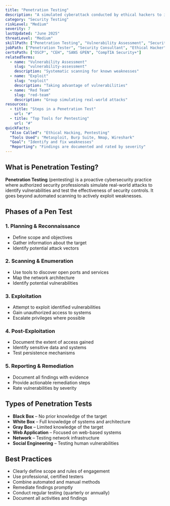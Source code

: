 ```yaml
---
title: "Penetration Testing"
description: "A simulated cyberattack conducted by ethical hackers to identify and exploit vulnerabilities before malicious actors can use them"
category: "Security Testing"
riskLevel: "Medium"
severity: 7
lastUpdated: "June 2025"
threatLevel: "Medium"
skillPath: ["Penetration Testing", "Vulnerability Assessment", "Security Testing", "Ethical Hacking"]
jobPath: ["Penetration Tester", "Security Consultant", "Ethical Hacker", "Security Engineer"]
certsPath: ["OSCP", "CEH", "SANS GPEN", "CompTIA Security+"]
relatedTerms:
  - name: "Vulnerability Assessment"
    slug: "vulnerability-assessment"
    description: "Systematic scanning for known weaknesses"
  - name: "Exploit"
    slug: "exploit"
    description: "Taking advantage of vulnerabilities"
  - name: "Red Team"
    slug: "red-team"
    description: "Group simulating real-world attacks"
resources:
  - title: "Steps in a Penetration Test"
    url: "#"
  - title: "Top Tools for Pentesting"
    url: "#"
quickFacts:
  "Also Called": "Ethical Hacking, Pentesting"
  "Tools Used": "Metasploit, Burp Suite, Nmap, Wireshark"
  "Goal": "Identify and fix weaknesses"
  "Reporting": "Findings are documented and rated by severity"
---
```


## What is Penetration Testing?

**Penetration Testing** (pentesting) is a proactive cybersecurity practice where authorized security professionals simulate real-world attacks to identify vulnerabilities and test the effectiveness of security controls. It goes beyond automated scanning to actively exploit weaknesses.

## Phases of a Pen Test

### 1. **Planning & Reconnaissance**
- Define scope and objectives
- Gather information about the target
- Identify potential attack vectors

### 2. **Scanning & Enumeration**
- Use tools to discover open ports and services
- Map the network architecture
- Identify potential vulnerabilities

### 3. **Exploitation**
- Attempt to exploit identified vulnerabilities
- Gain unauthorized access to systems
- Escalate privileges where possible

### 4. **Post-Exploitation**
- Document the extent of access gained
- Identify sensitive data and systems
- Test persistence mechanisms

### 5. **Reporting & Remediation**
- Document all findings with evidence
- Provide actionable remediation steps
- Rate vulnerabilities by severity

## Types of Penetration Tests

- **Black Box** – No prior knowledge of the target
- **White Box** – Full knowledge of systems and architecture
- **Gray Box** – Limited knowledge of the target
- **Web Application** – Focused on web-based systems
- **Network** – Testing network infrastructure
- **Social Engineering** – Testing human vulnerabilities

## Best Practices

- Clearly define scope and rules of engagement
- Use professional, certified testers
- Combine automated and manual methods
- Remediate findings promptly
- Conduct regular testing (quarterly or annually)
- Document all activities and findings
